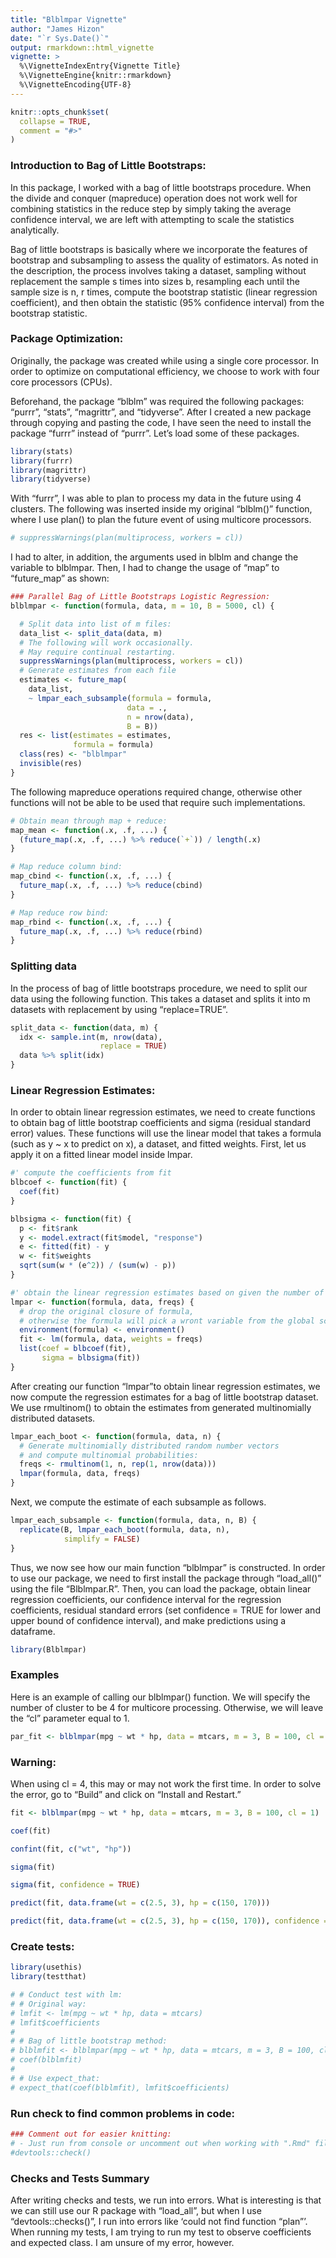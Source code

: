 ```yaml
---
title: "Blblmpar Vignette"
author: "James Hizon"
date: "`r Sys.Date()`"
output: rmarkdown::html_vignette
vignette: >
  %\VignetteIndexEntry{Vignette Title}
  %\VignetteEngine{knitr::rmarkdown}
  %\VignetteEncoding{UTF-8}
---
```


```r
knitr::opts_chunk$set(
  collapse = TRUE,
  comment = "#>"
)
```

### Introduction to Bag of Little Bootstraps:

In this package, I worked with a bag of little bootstraps procedure. When the divide and conquer (mapreduce) operation does not work well for combining statistics in the reduce step by simply taking the average confidence interval, we are left with attempting to scale the statistics analytically.

Bag of little bootstraps is basically where we incorporate the features of bootstrap and subsampling to assess the quality of estimators. As noted in the description, the process involves taking a dataset, sampling without replacement the sample s times into sizes b, resampling each until the sample size is n, r times, compute the bootstrap statistic (linear regression coefficient), and then obtain the statistic (95% confidence interval) from the bootstrap statistic.

### Package Optimization:

Originally, the package was created while using a single core processor. In order to optimize on computational efficiency, we choose to work with four core processors (CPUs). 

Beforehand, the package "blblm" was required the following packages: "purrr", "stats", "magrittr", and "tidyverse". After I created a new package through copying and pasting the code, I have seen the need to install the package "furrr" instead of "purrr". Let's load some of these packages.

```r
library(stats)
library(furrr)
library(magrittr)
library(tidyverse)
```


With "furrr", I was able to plan to process my data in the future using 4 clusters. The following was inserted inside my original "blblm()" function, where I use plan() to plan the future event of using multicore processors.


```r
# suppressWarnings(plan(multiprocess, workers = cl))
```

I had to alter, in addition, the arguments used in blblm and change the variable to blblmpar. Then, I had to change the usage of "map" to "future_map" as shown: 

```r
### Parallel Bag of Little Bootstraps Logistic Regression:
blblmpar <- function(formula, data, m = 10, B = 5000, cl) {

  # Split data into list of m files:
  data_list <- split_data(data, m)
  # The following will work occasionally.
  # May require continual restarting.
  suppressWarnings(plan(multiprocess, workers = cl))
  # Generate estimates from each file
  estimates <- future_map(
    data_list,
    ~ lmpar_each_subsample(formula = formula,
                          data = .,
                          n = nrow(data),
                          B = B))
  res <- list(estimates = estimates,
              formula = formula)
  class(res) <- "blblmpar"
  invisible(res)
}
```

The following mapreduce operations required change, otherwise other functions will not be able to be used that require such implementations.

```r
# Obtain mean through map + reduce:
map_mean <- function(.x, .f, ...) {
  (future_map(.x, .f, ...) %>% reduce(`+`)) / length(.x)
}

# Map reduce column bind:
map_cbind <- function(.x, .f, ...) {
  future_map(.x, .f, ...) %>% reduce(cbind)
}

# Map reduce row bind:
map_rbind <- function(.x, .f, ...) {
  future_map(.x, .f, ...) %>% reduce(rbind)
}

```


### Splitting data

In the process of bag of little bootstraps procedure, we need to split our data using the following function. This takes a dataset and splits it into m datasets with replacement by using "replace=TRUE".

```r
split_data <- function(data, m) {
  idx <- sample.int(m, nrow(data),
                    replace = TRUE)
  data %>% split(idx)
}
```


### Linear Regression Estimates:

In order to obtain linear regression estimates, we need to create functions to obtain bag of little bootstrap coefficients and sigma (residual standard error) values. These functions will use the linear model that takes a formula (such as y ~ x to predict on x), a dataset, and fitted weights. First, let us apply it on a fitted linear model inside lmpar.

```r
#' compute the coefficients from fit
blbcoef <- function(fit) {
  coef(fit)
}
```

```r
blbsigma <- function(fit) {
  p <- fit$rank
  y <- model.extract(fit$model, "response")
  e <- fitted(fit) - y
  w <- fit$weights
  sqrt(sum(w * (e^2)) / (sum(w) - p))
}
```


```r
#' obtain the linear regression estimates based on given the number of repetitions
lmpar <- function(formula, data, freqs) {
  # drop the original closure of formula,
  # otherwise the formula will pick a wront variable from the global scope.
  environment(formula) <- environment()
  fit <- lm(formula, data, weights = freqs)
  list(coef = blbcoef(fit),
       sigma = blbsigma(fit))
}

```


After creating our function "lmpar"to obtain linear regression estimates, we now compute the regression estimates for a bag of little bootstrap dataset. We use rmultinom() to obtain the estimates from generated multinomially distributed datasets. 

```r
lmpar_each_boot <- function(formula, data, n) {
  # Generate multinomially distributed random number vectors
  # and compute multinomial probabilities:
  freqs <- rmultinom(1, n, rep(1, nrow(data)))
  lmpar(formula, data, freqs)
}
```

Next, we compute the estimate of each subsample as follows.

```r
lmpar_each_subsample <- function(formula, data, n, B) {
  replicate(B, lmpar_each_boot(formula, data, n),
            simplify = FALSE)
}
```

Thus, we now see how our main function "blblmpar" is constructed.
In order to use our package, we need to first install the package through "load_all()" using the file "Blblmpar.R". Then, you can load the package, obtain linear regression coefficients, our confidence interval for the regression coefficients, residual standard errors (set confidence = TRUE for lower and upper bound of confidence interval), and make predictions using a dataframe.

```r
library(Blblmpar)
```

### Examples

Here is an example of calling our blblmpar() function.
We will specify the number of cluster to be 4 for multicore processing.
Otherwise, we will leave the "cl" parameter equal to 1.

```r
par_fit <- blblmpar(mpg ~ wt * hp, data = mtcars, m = 3, B = 100, cl = 4)
```

### Warning: 
When using cl = 4, this may or may not work the first time.
In order to solve the error, go to "Build" and click on "Install and Restart."

```r
fit <- blblmpar(mpg ~ wt * hp, data = mtcars, m = 3, B = 100, cl = 1)
```


```r
coef(fit)
```

```r
confint(fit, c("wt", "hp"))
```

```r
sigma(fit)
```

```r
sigma(fit, confidence = TRUE)
```

```r
predict(fit, data.frame(wt = c(2.5, 3), hp = c(150, 170)))
```

```r
predict(fit, data.frame(wt = c(2.5, 3), hp = c(150, 170)), confidence = TRUE)
```

### Create tests:

```r
library(usethis)
library(testthat)
```




```r
# # Conduct test with lm:
# # Original way:
# lmfit <- lm(mpg ~ wt * hp, data = mtcars)
# lmfit$coefficients
# 
# # Bag of little bootstrap method:
# blblmfit <- blblmpar(mpg ~ wt * hp, data = mtcars, m = 3, B = 100, cl = 1)
# coef(blblmfit)
# 
# # Use expect_that:
# expect_that(coef(blblmfit), lmfit$coefficients)
```


### Run check to find common problems in code:

```r
### Comment out for easier knitting:
# - Just run from console or uncomment out when working with ".Rmd" file.
#devtools::check()
```

### Checks and Tests Summary

After writing checks and tests, we run into errors. What is interesting is that we can still use our R package with "load_all", but when I use "devtools::checks()", I run into errors like 'could not find function "plan"'. When running my tests, I am trying to run my test to observe coefficients and expected class. I am unsure of my error, however.


